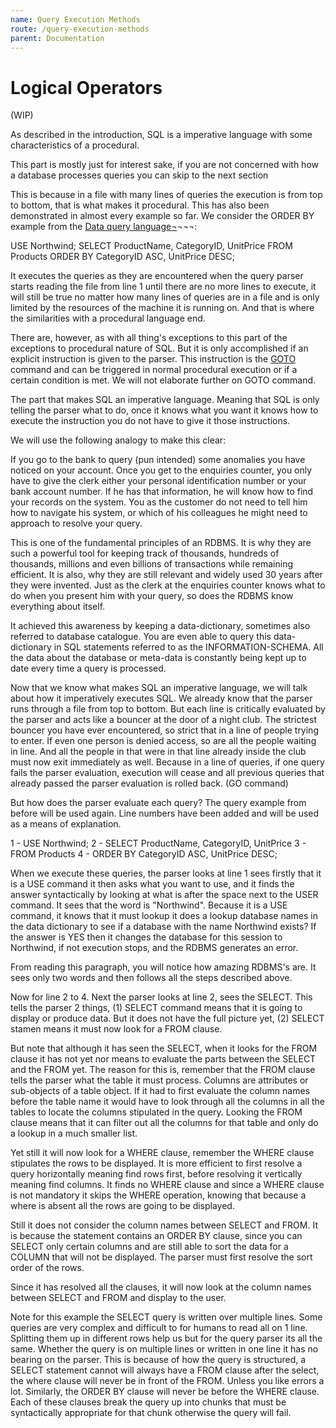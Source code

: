 ```yaml
---
name: Query Execution Methods
route: /query-execution-methods
parent: Documentation
---
```


# Logical Operators

(WIP)

As described in the introduction, SQL is a imperative language with some characteristics of a procedural. 

This part is mostly just for interest sake, if you are not concerned with how a database processes queries you can skip to the next section <a href=""></a>

This is because in a file with many lines of queries the execution is from top to bottom, that is what makes it procedural. This has also been demonstrated in almost every example so far. We consider the ORDER BY example from the <a href="#Data_query_language">Data query language¬</a>¬¬¬:

>
USE Northwind;
SELECT ProductName, CategoryID, UnitPrice
FROM Products
ORDER BY CategoryID ASC, UnitPrice DESC;
>

It executes the queries as they are encountered when the query parser starts reading the file from line 1 until there are no more lines to execute, it will still be true no matter how many lines of queries are in a file and is only limited by the resources of the machine it is running on. And that is where the similarities with a procedural language end. 

There are, however, as with all thing's exceptions to this part of the exceptions to procedural nature of SQL. But it is only accomplished if an explicit instruction is given to the parser. This instruction is the <a href="https://docs.microsoft.com/en-us/sql/t-sql/language-elements/goto-transact-sql?view=sql-server-2017">GOTO</a> command and can be triggered in normal procedural execution or if a certain condition is met. We will not elaborate further on GOTO command.

The part that makes SQL an imperative language. Meaning that SQL is only telling the parser what to do, once it knows what you want it knows how to execute the instruction you do not have to give it those instructions. 

We will use the following analogy to make this clear:

If you go to the bank to query (pun intended) some anomalies you have noticed on your account. Once you get to the enquiries counter, you only have to give the clerk either your personal identification number or your bank account number. If he has that information, he will know how to find your records on the system. You as the customer do not need to tell him how to navigate his system, or which of his colleagues he might need to approach to resolve your query.

This is one of the fundamental principles of an RDBMS. It is why they are such a powerful tool for keeping track of thousands, hundreds of thousands, millions and even billions of transactions while remaining efficient. It is also, why they are still relevant and widely used 30 years after they were invented. Just as the clerk at the enquiries counter knows what to do when you present him with your query, so does the RDBMS know everything about itself.

It achieved this awareness by keeping a data-dictionary, sometimes also referred to database catalogue. You are even able to query this data-dictionary in SQL statements referred to as the INFORMATION-SCHEMA. All the data about the database or meta-data is constantly being kept up to date every time a query is processed.

Now that we know what makes SQL an imperative language, we will talk about how it imperatively executes SQL. We already know that the parser runs through a file from top to bottom. But each line is critically evaluated by the parser and acts like a bouncer at the door of a night club. The strictest bouncer you have ever encountered, so strict that in a line of people trying to enter. If even one person is denied access, so are all the people waiting in line. And all the people in that were in that line already inside the club must now exit immediately as well. Because in a line of queries, if one query fails the parser evaluation, execution will cease and all previous queries that already passed the parser evaluation is rolled back. (GO command)

But how does the parser evaluate each query? The query example from before will be used again. Line numbers have been added and will be used as a means of explanation.

>
1 - USE Northwind;
2 -  SELECT ProductName, CategoryID, UnitPrice
3 -  FROM Products
4 - ORDER BY CategoryID ASC, UnitPrice DESC;
>

When we execute these queries, the parser looks at line 1 sees firstly that it is a USE command it then asks what you want to use, and it finds the answer syntactically by looking at what is after the space next to the USER command. It sees that the word is "Northwind". Because it is a USE command, it knows that it must lookup it does a lookup database names in the data dictionary to see if a database with the name Northwind exists? If the answer is YES then it changes the database for this session to Northwind, if not execution stops, and the RDBMS generates an error.

From reading this paragraph, you will notice how amazing RDBMS's are. It sees only two words and then follows all the steps described above.

Now for line 2 to 4. Next the parser looks at line 2, sees the SELECT. This tells the parser 2 things, (1) SELECT command means that it is going to display or produce data. But it does not have the full picture yet, (2) SELECT stamen means it must now look for a FROM clause. 

But note that although it has seen the SELECT, when it looks for the FROM clause it has not yet nor means to evaluate the parts between the SELECT and the FROM yet. The reason for this is, remember that the FROM clause tells the parser what the table it must process. Columns are attributes or sub-objects of a table object. If it had to first evaluate the column names before the table name it would have to look through all the columns in all the tables to locate the columns stipulated in the query. Looking the FROM clause means that it can filter out all the columns for that table and only do a lookup in a much smaller list.

Yet still it will now look for a WHERE clause, remember the WHERE clause stipulates the rows to be displayed. It is more efficient to first resolve a query horizontally meaning find rows first, before resolving it vertically meaning find columns. It finds no WHERE clause and since a WHERE clause is not mandatory it skips the WHERE operation, knowing that because a where is absent all the rows are going to be displayed. 

Still it does not consider the column names between SELECT and FROM.  It is because the statement contains an ORDER BY clause, since you can SELECT only certain columns and are still able to sort the data for a COLUMN that will not be displayed. The parser must first resolve the sort order of the rows.

Since it has resolved all the clauses, it will now look at the column names between SELECT and FROM and display to the user.

Note for this example the SELECT query is written over multiple lines. Some queries are very complex and difficult to for humans to read all on 1 line. Splitting them up in different rows help us but for the query parser its all the same. Whether the query is on multiple lines or written in one line it has no bearing on the parser. This is because of how the query is structured, a SELECT statement cannot will always have a FROM clause after the select, the where clause will never be in front of the FROM. Unless you like errors a lot. Similarly, the ORDER BY clause will never be before the WHERE clause. Each of these clauses break the query up into chunks that must be syntactically appropriate for that chunk otherwise the query will fail.


